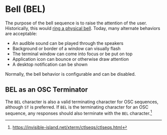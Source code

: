 
# Bell (BEL)

<VTSequence sequence="BEL" />

The purpose of the bell sequence is to raise the attention
of the user. Historically, this would [ring a physical bell](https://en.wikipedia.org/wiki/Bell_character). Today, many alternate behaviors are
acceptable:

- An audible sound can be played through the speakers
- Background or border of a window can visually flash
- The terminal window can come into focus or be put on top
- Application icon can bounce or otherwise draw attention
- A desktop notification can be shown

Normally, the bell behavior is configurable and can be disabled.

## BEL as an OSC Terminator

The `BEL` character is also a valid terminating character for
OSC sequences, although `ST` is preferred. If `BEL` is the
terminating character for an OSC sequence, any responses should
also terminate with the `BEL` character.[^1]

[^1]: https://invisible-island.net/xterm/ctlseqs/ctlseqs.html
